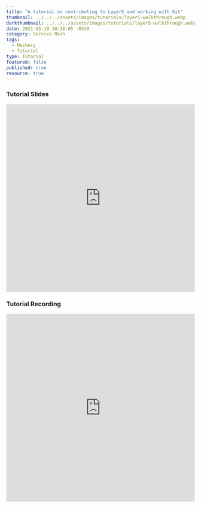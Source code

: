 ---
title: "A tutorial on contributing to Layer5 and working with Git"
thumbnail: ../../../assets/images/tutorials/layer5-walkthrough.webp
darkthumbnail: ../../../assets/images/tutorials/layer5-walkthrough.webp
date: 2021-05-10 10:30:05 -0530
category: Service Mesh
tags: 
  - Meshery
  - Tutorial
type: Tutorial
featured: false
published: true
resource: true
---



<ResourcesWrapper> 
      <h3> Tutorial Slides </h3>
        <iframe	 src="https://docs.google.com/presentation/d/1UOlwFtZ-VJhW4RgQoSI_QOGUQ7OBG8NZDWrFUor7eyY/embed?start=false&loop=false&delayms=3000" loading="lazy"
              frameBorder="0" allowFullScreen width="100%" height="500">	
        </iframe>
      <h3> Tutorial Recording </h3>
        <iframe className="iframe" src="https://www.youtube.com/embed/O9UZO5g9BvI" loading="lazy"
              frameBorder="0" allow="accelerometer; autoplay; encrypted-media; gyroscope; picture-in-picture"allowFullScreen width="100%" height="500">
        </iframe>
</ResourcesWrapper>